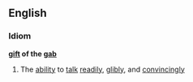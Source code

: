==English==
===Idiom===
'''[[gift]] of the [[gab]]'''
#The [[ability]] to [[talk]] [[readily]], [[glibly]], and [[convincingly]]